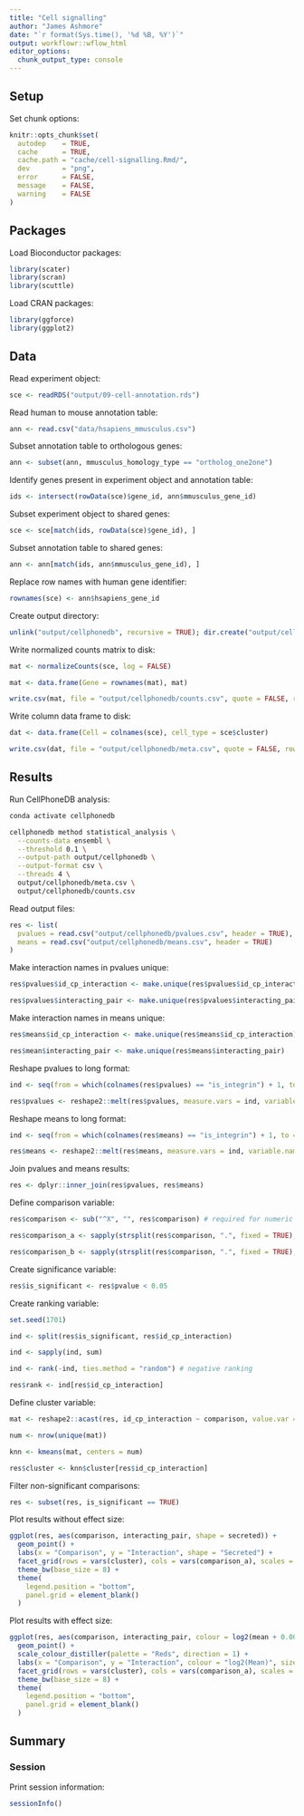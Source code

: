 ```yaml
---
title: "Cell signalling"
author: "James Ashmore"
date: "`r format(Sys.time(), '%d %B, %Y')`"
output: workflowr::wflow_html
editor_options:
  chunk_output_type: console
---
```


## Setup

Set chunk options:

```r
knitr::opts_chunk$set(
  autodep    = TRUE,
  cache      = TRUE,
  cache.path = "cache/cell-signalling.Rmd/",
  dev        = "png",
  error      = FALSE,
  message    = FALSE,
  warning    = FALSE
)
```

## Packages

Load Bioconductor packages:

```r
library(scater)
library(scran)
library(scuttle)
```

Load CRAN packages:

```r
library(ggforce)
library(ggplot2)
```

## Data

Read experiment object:

```r
sce <- readRDS("output/09-cell-annotation.rds")
```

Read human to mouse annotation table:

```r
ann <- read.csv("data/hsapiens_mmusculus.csv")
```

Subset annotation table to orthologous genes:

```r
ann <- subset(ann, mmusculus_homology_type == "ortholog_one2one")
```

Identify genes present in experiment object and annotation table:

```r
ids <- intersect(rowData(sce)$gene_id, ann$mmusculus_gene_id)
```

Subset experiment object to shared genes:

```r
sce <- sce[match(ids, rowData(sce)$gene_id), ]
```

Subset annotation table to shared genes:

```r
ann <- ann[match(ids, ann$mmusculus_gene_id), ]
```

Replace row names with human gene identifier:

```r
rownames(sce) <- ann$hsapiens_gene_id
```

Create output directory:

```r
unlink("output/cellphonedb", recursive = TRUE); dir.create("output/cellphonedb")
```

Write normalized counts matrix to disk:

```r
mat <- normalizeCounts(sce, log = FALSE)

mat <- data.frame(Gene = rownames(mat), mat)

write.csv(mat, file = "output/cellphonedb/counts.csv", quote = FALSE, row.names = FALSE)
```

Write column data frame to disk:

```r
dat <- data.frame(Cell = colnames(sce), cell_type = sce$cluster)

write.csv(dat, file = "output/cellphonedb/meta.csv", quote = FALSE, row.names = FALSE)
```

## Results

Run CellPhoneDB analysis:

```bash
conda activate cellphonedb

cellphonedb method statistical_analysis \
  --counts-data ensembl \
  --threshold 0.1 \
  --output-path output/cellphonedb \
  --output-format csv \
  --threads 4 \
  output/cellphonedb/meta.csv \
  output/cellphonedb/counts.csv
```

Read output files:

```r
res <- list(
  pvalues = read.csv("output/cellphonedb/pvalues.csv", header = TRUE),
  means = read.csv("output/cellphonedb/means.csv", header = TRUE)
)
```

Make interaction names in pvalues unique:

```r
res$pvalues$id_cp_interaction <- make.unique(res$pvalues$id_cp_interaction)

res$pvalues$interacting_pair <- make.unique(res$pvalues$interacting_pair)
```

Make interaction names in means unique:

```r
res$means$id_cp_interaction <- make.unique(res$means$id_cp_interaction)

res$mean$interacting_pair <- make.unique(res$means$interacting_pair)
```

Reshape pvalues to long format:

```r
ind <- seq(from = which(colnames(res$pvalues) == "is_integrin") + 1, to = ncol(res$pvalues))

res$pvalues <- reshape2::melt(res$pvalues, measure.vars = ind, variable.name = "comparison", value.name = "pvalue")
```

Reshape means to long format:

```r
ind <- seq(from = which(colnames(res$means) == "is_integrin") + 1, to = ncol(res$means))

res$means <- reshape2::melt(res$means, measure.vars = ind, variable.name = "comparison", value.name = "mean")
```

Join pvalues and means results:

```r
res <- dplyr::inner_join(res$pvalues, res$means)
```

Define comparison variable:

```r
res$comparison <- sub("^X", "", res$comparison) # required for numeric cluster labels

res$comparison_a <- sapply(strsplit(res$comparison, ".", fixed = TRUE), "[", 1)

res$comparison_b <- sapply(strsplit(res$comparison, ".", fixed = TRUE), "[", 2)
```

Create significance variable:

```r
res$is_significant <- res$pvalue < 0.05
```

Create ranking variable:

```r
set.seed(1701)

ind <- split(res$is_significant, res$id_cp_interaction)

ind <- sapply(ind, sum)

ind <- rank(-ind, ties.method = "random") # negative ranking

res$rank <- ind[res$id_cp_interaction]
```

Define cluster variable:

```r
mat <- reshape2::acast(res, id_cp_interaction ~ comparison, value.var = "is_significant")

num <- nrow(unique(mat))

knn <- kmeans(mat, centers = num)

res$cluster <- knn$cluster[res$id_cp_interaction]
```

Filter non-significant comparisons:

```r
res <- subset(res, is_significant == TRUE)
```

Plot results without effect size:

```r
ggplot(res, aes(comparison, interacting_pair, shape = secreted)) + 
  geom_point() + 
  labs(x = "Comparison", y = "Interaction", shape = "Secreted") + 
  facet_grid(rows = vars(cluster), cols = vars(comparison_a), scales = "free", space = "free") + 
  theme_bw(base_size = 8) + 
  theme(
    legend.position = "bottom",
    panel.grid = element_blank()
  )
```

Plot results with effect size:

```r
ggplot(res, aes(comparison, interacting_pair, colour = log2(mean + 0.001), size = -log10(pvalue + 0.001), shape = secreted)) + 
  geom_point() + 
  scale_colour_distiller(palette = "Reds", direction = 1) + 
  labs(x = "Comparison", y = "Interaction", colour = "log2(Mean)", size = "-log10(P-value)", shape = "Secreted") + 
  facet_grid(rows = vars(cluster), cols = vars(comparison_a), scales = "free", space = "free") + 
  theme_bw(base_size = 8) + 
  theme(
    legend.position = "bottom",
    panel.grid = element_blank()
  )
```

## Summary

### Session

Print session information:

```r
sessionInfo()
```
